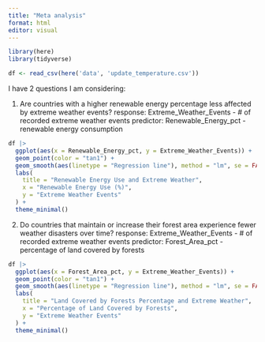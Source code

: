 ```yaml
---
title: "Meta analysis"
format: html
editor: visual
---
```


```r
library(here)
library(tidyverse)
```

```r
df <- read_csv(here('data', 'update_temperature.csv'))
```

I have 2 questions I am considering:

1. Are countries with a higher renewable energy percentage less affected by extreme weather events? 
response: Extreme_Weather_Events - # of recorded extreme weather events 
predictor: Renewable_Energy_pct - renewable energy consumption

```r
df |>
  ggplot(aes(x = Renewable_Energy_pct, y = Extreme_Weather_Events)) +
  geom_point(color = "tan1") +
  geom_smooth(aes(linetype = "Regression line"), method = "lm", se = FALSE, color = "black") +
  labs(
    title = "Renewable Energy Use and Extreme Weather",
    x = "Renewable Energy Use (%)",
    y = "Extreme Weather Events"
  ) +
  theme_minimal()
```


2. Do countries that maintain or increase their forest area experience fewer weather disasters over time?
response: Extreme_Weather_Events - # of recorded extreme weather events 
predictor: Forest_Area_pct -  percentage of land covered by forests


```r
df |>
  ggplot(aes(x = Forest_Area_pct, y = Extreme_Weather_Events)) +
  geom_point(color = "tan1") +
  geom_smooth(aes(linetype = "Regression line"), method = "lm", se = FALSE, color = "black") +
  labs(
    title = "Land Covered by Forests Percentage and Extreme Weather",
    x = "Percentage of Land Covered by Forests",
    y = "Extreme Weather Events"
  ) +
  theme_minimal()
```


